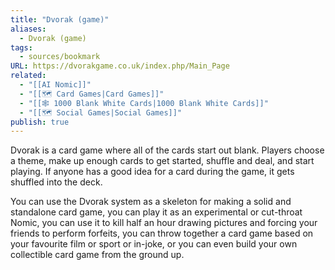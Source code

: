 ```yaml
---
title: "Dvorak (game)"
aliases:
  - Dvorak (game)
tags:
  - sources/bookmark
URL: https://dvorakgame.co.uk/index.php/Main_Page
related:
  - "[[AI Nomic]]"
  - "[[🗺️ Card Games|Card Games]]"
  - "[[🕸️ 1000 Blank White Cards|1000 Blank White Cards]]"
  - "[[🗺️ Social Games|Social Games]]"
publish: true
---
```




Dvorak is a card game where all of the cards start out blank. Players choose a theme, make up enough cards to get started, shuffle and deal, and start playing. If anyone has a good idea for a card during the game, it gets shuffled into the deck.

You can use the Dvorak system as a skeleton for making a solid and standalone card game, you can play it as an experimental or cut-throat Nomic, you can use it to kill half an hour drawing pictures and forcing your friends to perform forfeits, you can throw together a card game based on your favourite film or sport or in-joke, or you can even build your own collectible card game from the ground up.